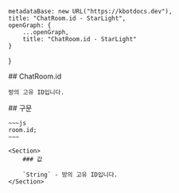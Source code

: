 
    metadataBase: new URL("https://kbotdocs.dev"),
    title: "ChatRoom.id - StarLight",
    openGraph: {
        ...openGraph,
        title: "ChatRoom.id - StarLight"
    }
}

<Section>
    ## ChatRoom.id

    방의 고유 ID입니다.
</Section>
<Section>
    ## 구문

    ~~~js
    room.id;
    ~~~

    <Section>
        ### 값

        `String` - 방의 고유 ID입니다.
    </Section>
</Section>